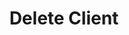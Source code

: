 ---
title: 'Delete Client'
openapi: 'GET /v1/client/delete/{company_slug}/{client_id}/'
'og:sitename': 'Hierarch.io - Help Center'
'og:title': 'Delete Client | Hierarch.io Help Center'
'og:logo': '/logo/logo-text-dark.png'
'og:image': '/images/help-center-banner.png'
'twitter:title': 'Delete Client | Hierarch.io Help Center'
'twitter:image': '/images/help-center-banner.png'
---